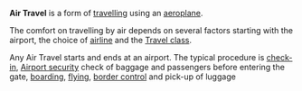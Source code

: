 '''Air Travel''' is a form of [[travelling]] using an [[aeroplane]].

The comfort on travelling by air depends on several factors starting with the airport, the choice of [[airline]] and the [[Travel class]].

Any Air Travel starts and ends at an airport. The typical procedure is [[check-in]], [[Airport security]] check of baggage and passengers before entering the gate, [[boarding]], [[Flight|flying]], [[border control]] and pick-up of luggage

{{aviation-stub}}
